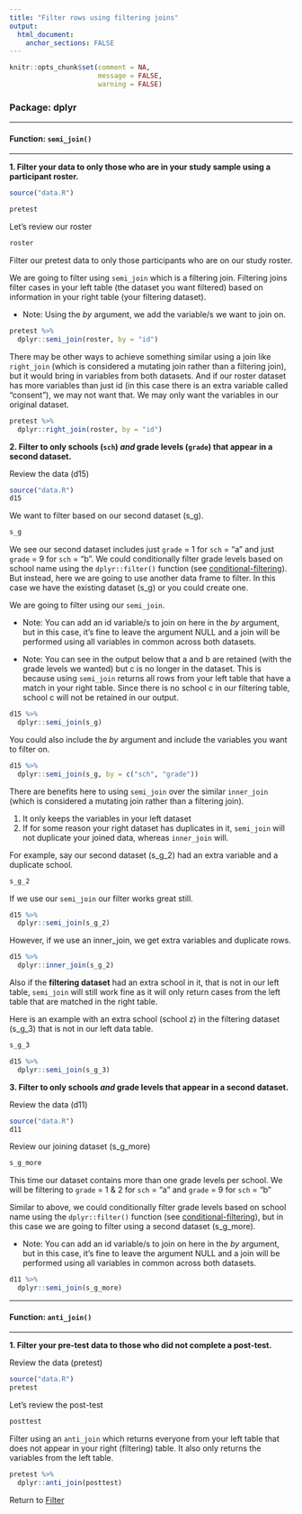 ```yaml
---
title: "Filter rows using filtering joins"
output: 
  html_document:
    anchor_sections: FALSE
---
```



```r
knitr::opts_chunk$set(comment = NA,
                      message = FALSE,
                      warning = FALSE)
```


### Package: dplyr

---

#### Function: `semi_join()`

---


**1\. Filter your data to only those who are in your study sample using a participant roster.**

```r

source("data.R")

pretest

```

Let's review our roster

```r

roster

```

Filter our pretest data to only those participants who are on our study roster.

We are going to filter using `semi_join` which is a filtering join. Filtering joins filter cases in your left table (the dataset you want filtered) based on information in your right table (your filtering dataset).

* Note: Using the *by* argument, we add the variable/s we want to join on. 

```r

pretest %>%
  dplyr::semi_join(roster, by = "id")

```

There may be other ways to achieve something similar using a join like `right_join` (which is considered a mutating join rather than a filtering join), but it would bring in variables from both datasets. And if our roster dataset has more variables than just id (in this case there is an extra variable called "consent"), we may not want that. We may only want the variables in our original dataset.

```r

pretest %>%
  dplyr::right_join(roster, by = "id")

```


**2\. Filter to only schools (`sch`) _and_ grade levels (`grade`) that appear in a second dataset.**

Review the data (d15)

```r

source("data.R")
d15

```

We want to filter based on our second dataset (s_g).

```r

s_g

```

We see our second dataset includes just `grade` = 1 for `sch` = "a" and just `grade` = 9 for `sch` = "b". We could conditionally filter grade levels based on school name using the `dplyr::filter()` function (see [conditional-filtering](https://cghlewis.github.io/data-wrangling-functions/filter-data/conditional-filtering.html)). But instead, here we are going to use another data frame to filter. In this case we have the existing dataset (s_g) or you could create one.

We are going to filter using our `semi_join`.

* Note: You can add an id variable/s to join on here in the *by* argument, but in this case, it's fine to leave the argument NULL and a join will be performed using all variables in common across both datasets.

* Note: You can see in the output below that a and b are retained (with the grade levels we wanted) but c is no longer in the dataset. This is because using `semi_join` returns all rows from your left table that have a match in your right table. Since there is no school c in our filtering table, school c will not be retained in our output.


```r

d15 %>%
  dplyr::semi_join(s_g)

```

You could also include the *by* argument and include the variables you want to filter on.

```r

d15 %>%
  dplyr::semi_join(s_g, by = c("sch", "grade"))

```

There are benefits here to using `semi_join` over the similar `inner_join` (which is considered a mutating join rather than a filtering join). 

1. It only keeps the variables in your left dataset
2. If for some reason your right dataset has duplicates in it, `semi_join` will not duplicate your joined data, whereas `inner_join` will.

For example, say our second dataset (s_g_2) had an extra variable and a duplicate school.

```r

s_g_2

```

If we use our `semi_join` our filter works great still.

```r

d15 %>%
  dplyr::semi_join(s_g_2)

```

However, if we use an inner_join, we get extra variables and duplicate rows.

```r

d15 %>%
  dplyr::inner_join(s_g_2)

```

Also if the **filtering dataset** had an extra school in it, that is not in our left table, `semi_join` will still work fine as it will only return cases from the left table that are matched in the right table.

Here is an example with an extra school (school z) in the filtering dataset (s_g_3) that is not in our left data table.

```r

s_g_3

```

```r

d15 %>%
  dplyr::semi_join(s_g_3)

```


**3\. Filter to only schools _and_ grade levels that appear in a second dataset.**

Review the data (d11)

```r

source("data.R")
d11

```

Review our joining dataset (s_g_more)


```r

s_g_more

```

This time our dataset contains more than one grade levels per school. We will be filtering to `grade` = 1 & 2 for `sch` = "a" and `grade` = 9 for `sch` = "b"

Similar to above, we could conditionally filter grade levels based on school name using the `dplyr::filter()` function (see [conditional-filtering](https://cghlewis.github.io/data-wrangling-functions/filter-data/conditional-filtering.html)), but in this case we are going to filter using a second dataset (s_g_more).

* Note: You can add an id variable/s to join on here in the *by* argument, but in this case, it's fine to leave the argument NULL and a join will be performed using all variables in common across both datasets.

```r

d11 %>%
  dplyr::semi_join(s_g_more)

```


---

#### Function: `anti_join()`

---

**1\. Filter your pre-test data to those who did not complete a post-test.**

Review the data (pretest)

```r

source("data.R")
pretest

```

Let's review the post-test

```r

posttest

```

Filter using an `anti_join` which returns everyone from your left table that does not appear in your right (filtering) table. It also only returns the variables from the left table.

```r

pretest %>%
  dplyr::anti_join(posttest)

```


Return to [Filter](https://github.com/Cghlewis/data-wrangling-functions/wiki/Filter)
